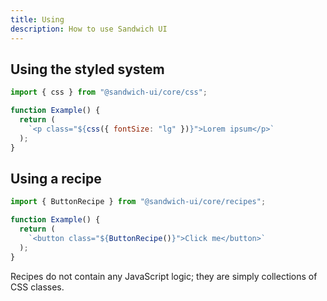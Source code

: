 ```yaml
---
title: Using
description: How to use Sandwich UI
---
```



## Using the styled system

```jsx
import { css } from "@sandwich-ui/core/css";

function Example() {
  return (
    `<p class="${css({ fontSize: "lg" })}">Lorem ipsum</p>`
  );
}
```

## Using a recipe

```jsx
import { ButtonRecipe } from "@sandwich-ui/core/recipes";

function Example() {
  return (
    `<button class="${ButtonRecipe()}">Click me</button>`
  );
}
```

<Aside type="caution">
Recipes do not contain any JavaScript logic; they are simply collections of CSS classes.
</Aside>
